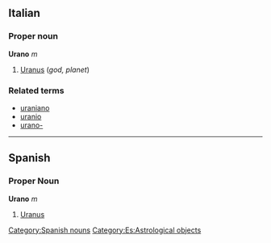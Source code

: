 ==Italian==
===Proper noun===
'''Urano''' ''m''

# [[Uranus]] (''god, planet'')

===Related terms===
*[[uraniano]]
*[[uranio]]
*[[urano-]]

----

== Spanish == 
=== Proper Noun === 
'''Urano''' ''m'' 
# [[Uranus]] 
[[Category:Spanish nouns]]
[[Category:Es:Astrological objects]]
